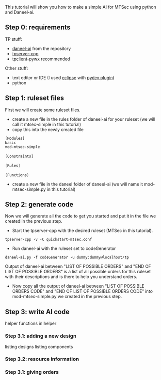 This tutorial will show you how to make a simple AI for MTSec using python and Daneel-ai.


== Step 0: requirements ==

TP stuff:

* [http://www.thousandparsec.net/tp/download-instructions.php?product=daneel-ai&platform=developer daneel-ai] from the repository
* [http://www.thousandparsec.net/tp/downloads.php?category=server tpserver-cpp]
* [http://www.thousandparsec.net/tp/downloads.php?category=client tpclient-pywx] recommended

Other stuff:

* text editor or IDE (I used [http://www.eclipse.org/ eclipse] with [http://pydev.org/ pydev plugin])
* python

== Step 1: ruleset files ==

First we will create some ruleset files.

* create a new file in the rules folder of daneel-ai for your ruleset (we will call it mtsec-simple in this tutorial)
* copy this into the newly created file
 [Modules]
 basic
 mod-mtsec-simple
 
 [Constraints]
 
 [Rules]
 
 [Functions]
 

* create a new file in the daneel folder of daneel-ai (we will name it mod-mtsec-simple.py in this tutorial)

== Step 2: generate code ==

Now we will generate all the code to get you started and put it in the file we created in the previous step.

* Start the tpserver-cpp with the desired ruleset (MTSec in this tutorial).

 tpserver-cpp -v -C quickstart-mtsec.conf

* Run daneel-ai with the ruleset set to codeGenerator

 daneel-ai.py -f codeGenerator -u dummy:dummy@localhost/tp

Output of daneel-ai between "LIST OF POSSIBLE ORDERS" and "END OF LIST OF POSSIBLE ORDERS" is a list of all possible orders for this ruleset with their descriptions and is there to help you understand orders.

* Now copy all the output of daneel-ai between "LIST OF POSSIBLE ORDERS CODE" and "END OF LIST OF POSSIBLE ORDERS CODE" into mod-mtsec-simple.py we created in the previous step.

== Step 3: write AI code ==

helper functions in helper

=== Step 3.1: adding a new design ===

listing designs
listing components

=== Step 3.2: resource information ===

=== Step 3.1: giving orders ===